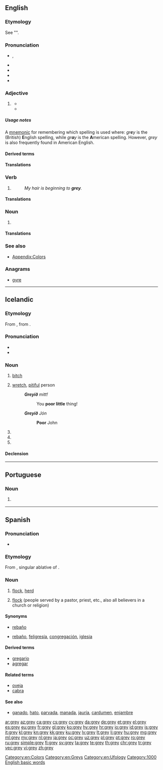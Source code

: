 {{also|gray|Grey}}
==English==
{{wikipedia|dab=grey (disambiguation)|grey}}

===Etymology===
See "{{l/en|gray}}".

===Pronunciation===
* {{enPR|grā}}, {{IPA|/ɡɹeɪ/|lang=en}}
* {{audio|en-us-grey.ogg|Audio (US)|lang=en}}
* {{audio|En-uk-grey.ogg|Audio (UK)|lang=en}}
* {{rhymes|eɪ|lang=en}}
* {{homophones|lang=en|gray|greige}}

===Adjective===
{{en-adj|greyer}}

# {{context|chiefly|British|Australian|and|Canadian|alternative in|_|US|lang=en}} {{alternative form of|gray|lang=en}}
#* {{quote-book|year=1963|author={{w|Margery Allingham}}|title={{w|The China Governess}}
|chapter=17|url=http://openlibrary.org/works/OL2004261W
|passage=The face which emerged was not reassuring. It was blunt and '''grey''', the nose springing thick and flat from high on the frontal bone of the forehead, whilst his eyes were narrow slits of dark in a tight bandage of tissue. […].}}
#* {{quote-magazine|date=2013-08-03|volume=408|issue=8847|magazine={{w|The Economist}}
|title=[http://www.economist.com/news/finance-and-economics/21582512-explosion-start-ups-changing-finance-better-revenge-nerds Revenge of the nerds]
|passage=Think of banking today and the image is of '''grey'''-suited men in towering skyscrapers. Its future, however, is being shaped in converted warehouses and funky offices in San Francisco, New York and London, where bright young things in jeans and T-shirts huddle around laptops, sipping lattes or munching on free food.}}

=====Usage notes=====
A [[mnemonic]] for remembering which spelling is used where: ''gr'''e'''y'' is the (British) '''E'''nglish spelling, while ''gr'''a'''y'' is the '''A'''merican spelling. However, ''grey'' is also frequently found in American English.

====Derived terms====
{{der3|[[battleship grey]]
|[[grey area]]
|[[greybeard]]
|[[grey eminence]]
|[[grey-haired]]
|[[greyhound]]
|[[greyness]]
|[[grey ghost]]
|[[grey matter]]}}

====Translations====
{{trans-see|gray}}

===Verb===
{{en-verb}}

# {{context|chiefly|British|Australian|and|Canadian|alternative in|_|US|lang=en}} {{alternative form of|gray|lang=en}}
#: ''My hair is beginning to '''grey'''.''

====Translations====
{{trans-see|gray}}

===Noun===
{{en-noun}}

# {{context|chiefly|British|Australian|and|Canadian|alternative in|_|US|lang=en}} {{alternative form of|gray|lang=en}}

====Translations====
{{trans-see|gray}}

===See also===
* [[Appendix:Colors]]

===Anagrams===
* [[gyre#English|gyre]]

[[Category:en:Colors]]
[[Category:en:Greys]]
[[Category:en:Ufology]]

[[Category:1000 English basic words]]
----

==Icelandic==

===Etymology===
From {{etyl|non|is}} {{term|grey|lang=non}}, from {{etyl|gem-pro|is}} {{m|gem-pro|*grawją}}.

===Pronunciation===
* {{IPA|/kreiː/|lang=is}}
* {{rhymes|eiː|lang=is}}

===Noun===
{{is-noun|n|greys|grey}}

# {{context|archaic|lang=is}} [[bitch]] {{gloss|female dog}}
# [[wretch]], [[pitiful]] person
#: '''''Greyið''' mitt!''
#:: You '''poor little''' thing!
#: '''''Greyið''' Jón''
#:: '''Poor''' John
# {{is-inflection of|grey|indef|acc|s}}
# {{is-inflection of|grey|indef|nom|p}}
# {{is-inflection of|grey|indef|acc|p}}

====Declension====
{{is-decl-noun-n-s|gr|ey|j=j}}

----

==Portuguese==

===Noun===
{{pt-noun|m|s}}

# {{alternative form of|gray|lang=pt}} {{gloss|race of extraterrestrials}}

----

==Spanish==
{{wikipedia|lang=es}}

===Pronunciation===
* {{IPA|[ˈɡre̞j]|lang=es}}

===Etymology===
From {{etyl|la|es}} {{term|grege|lang=la}}, singular ablative of {{term|grex|lang=la}}.

===Noun===
{{es-noun|f|es}}

# {{context|obsolete|poetic|lang=es}} [[flock]], [[herd]]
# {{context|religion|lang=es}} [[flock]] (people served by a pastor, priest, etc., also all believers in a church or religion)

====Synonyms====
* {{sense|animals}} [[rebaño]]
* {{sense|religion}} [[rebaño]], [[feligresía]], [[congregación]], [[iglesia]]

====Derived terms====
* [[gregario]]
* [[agregar]]

====Related terms====
* [[oveja]]
* [[cabra]]

====See also====
* {{sense|animals}} [[ganado]], [[hato]], [[parvada]], [[manada]], [[jauría]], [[cardumen]], [[enjambre]]

[[ar:grey]]
[[az:grey]]
[[ca:grey]]
[[cs:grey]]
[[cy:grey]]
[[da:grey]]
[[de:grey]]
[[et:grey]]
[[el:grey]]
[[es:grey]]
[[eu:grey]]
[[fr:grey]]
[[gl:grey]]
[[ko:grey]]
[[hy:grey]]
[[hr:grey]]
[[io:grey]]
[[id:grey]]
[[is:grey]]
[[it:grey]]
[[kl:grey]]
[[kn:grey]]
[[kk:grey]]
[[ku:grey]]
[[lv:grey]]
[[lt:grey]]
[[li:grey]]
[[hu:grey]]
[[mg:grey]]
[[ml:grey]]
[[my:grey]]
[[nl:grey]]
[[ja:grey]]
[[oc:grey]]
[[uz:grey]]
[[pl:grey]]
[[pt:grey]]
[[ro:grey]]
[[ru:grey]]
[[simple:grey]]
[[fi:grey]]
[[sv:grey]]
[[ta:grey]]
[[te:grey]]
[[th:grey]]
[[chr:grey]]
[[tr:grey]]
[[vec:grey]]
[[vi:grey]]
[[zh:grey]]